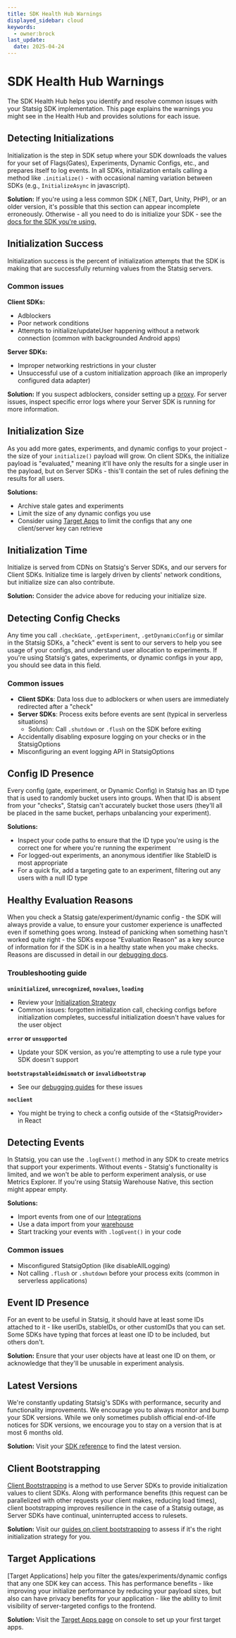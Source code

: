 ```yaml
---
title: SDK Health Hub Warnings
displayed_sidebar: cloud
keywords:
  - owner:brock
last_update:
  date: 2025-04-24
---
```


# SDK Health Hub Warnings

The SDK Health Hub helps you identify and resolve common issues with your Statsig SDK implementation. This page explains the warnings you might see in the Health Hub and provides solutions for each issue.

## Detecting Initializations

Initialization is the step in SDK setup where your SDK downloads the values for your set of Flags(Gates), Experiments, Dynamic Configs, etc., and prepares itself to log events. In all SDKs, initialization entails calling a method like `.initialize()` - with occasional naming variation between SDKs (e.g., `InitializeAsync` in javascript). 

**Solution:** If you're using a less common SDK (.NET, Dart, Unity, PHP), or an older version, it's possible that this section can appear incomplete erroneously. Otherwise - all you need to do is initialize your SDK - see the [docs for the SDK you're using.](/sdks/getting-started)

## Initialization Success

Initialization success is the percent of initialization attempts that the SDK is making that are successfully returning values from the Statsig servers. 

### Common issues

**Client SDKs:**
- Adblockers
- Poor network conditions
- Attempts to initialize/updateUser happening without a network connection (common with backgrounded Android apps)

**Server SDKs:**
- Improper networking restrictions in your cluster
- Unsuccessful use of a custom initialization approach (like an improperly configured data adapter)

**Solution:** If you suspect adblockers, consider setting up a [proxy](/custom_proxy/). For server issues, inspect specific error logs where your Server SDK is running for more information.

## Initialization Size

As you add more gates, experiments, and dynamic configs to your project - the size of your `initialize()` payload will grow. On client SDKs, the initialize payload is "evaluated," meaning it'll have only the results for a single user in the payload, but on Server SDKs - this'll contain the set of rules defining the results for all users.

**Solutions:**
- Archive stale gates and experiments
- Limit the size of any dynamic configs you use
- Consider using [Target Apps](/sdk-keys/target-apps/) to limit the configs that any one client/server key can retrieve

## Initialization Time

Initialize is served from CDNs on Statsig's Server SDKs, and our servers for Client SDKs. Initialize time is largely driven by clients' network conditions, but initialize size can also contribute.

**Solution:** Consider the advice above for reducing your initialize size.

## Detecting Config Checks

Any time you call `.checkGate`, `.getExperiment`, `.getDynamicConfig` or similar in the Statsig SDKs, a "check" event is sent to our servers to help you see usage of your configs, and understand user allocation to experiments. If you're using Statsig's gates, experiments, or dynamic configs in your app, you should see data in this field.

### Common issues

- **Client SDKs**: Data loss due to adblockers or when users are immediately redirected after a "check"
- **Server SDKs**: Process exits before events are sent (typical in serverless situations)
  - Solution: Call `.shutdown` or `.flush` on the SDK before exiting
- Accidentally disabling exposure logging on your checks or in the StatsigOptions
- Misconfiguring an event logging API in StatsigOptions

## Config ID Presence

Every config (gate, experiment, or Dynamic Config) in Statsig has an ID type that is used to randomly bucket users into groups. When that ID is absent from your "checks", Statsig can't accurately bucket those users (they'll all be placed in the same bucket, perhaps unbalancing your experiment).

**Solutions:**
- Inspect your code paths to ensure that the ID type you're using is the correct one for where you're running the experiment
- For logged-out experiments, an anonymous identifier like StableID is most appropriate
- For a quick fix, add a targeting gate to an experiment, filtering out any users with a null ID type

## Healthy Evaluation Reasons

When you check a Statsig gate/experiment/dynamic config - the SDK will always provide a value, to ensure your customer experience is unaffected even if something goes wrong. Instead of panicking when something hasn't worked quite right - the SDKs expose "Evaluation Reason" as a key source of information for if the SDK is in a healthy state when you make checks. Reasons are discussed in detail in our [debugging docs](/sdk/debugging#evaluation-reason).

### Troubleshooting guide

**`uninitialized`, `unrecognized`, `novalues`, `loading`**
- Review your [Initialization Strategy](/client/concepts/initialize)
- Common issues: forgotten initialization call, checking configs before initialization completes, successful initialization doesn't have values for the user object

**`error` or `unsupported`**
- Update your SDK version, as you're attempting to use a rule type your SDK doesn't support

**`bootstrapstableidmismatch` or `invalidbootstrap`**
- See our [debugging guides](/sdk/debugging#faqs) for these issues

**`noclient`**
- You might be trying to check a config outside of the \<StatsigProvider\> in React

## Detecting Events

In Statsig, you can use the `.logEvent()` method in any SDK to create metrics that support your experiments. Without events - Statsig's functionality is limited, and we won't be able to perform experiment analysis, or use Metrics Explorer. If you're using Statsig Warehouse Native, this section might appear empty.

**Solutions:**
- Import events from one of our [Integrations](/integrations/introduction)
- Use a data import from your [warehouse](/data-warehouse-ingestion/introduction)
- Start tracking your events with `.logEvent()` in your code

### Common issues

- Misconfigured StatsigOption (like disableAllLogging)
- Not calling `.flush` or `.shutdown` before your process exits (common in serverless applications)

## Event ID Presence

For an event to be useful in Statsig, it should have at least some IDs attached to it - like userIDs, stableIDs, or other customIDs that you can set. Some SDKs have typing that forces at least one ID to be included, but others don't.

**Solution:** Ensure that your user objects have at least one ID on them, or acknowledge that they'll be unusable in experiment analysis.

## Latest Versions

We're constantly updating Statsig's SDKs with performance, security and functionality improvements. We encourage you to always monitor and bump your SDK versions. While we only sometimes publish official end-of-life notices for SDK versions, we encourage you to stay on a version that is at most 6 months old.

**Solution:** Visit your [SDK reference](/sdks/getting-started) to find the latest version.

## Client Bootstrapping

[Client Bootstrapping](/client/concepts/initialize#2-bootstrap-initialization) is a method to use Server SDKs to provide initialization values to client SDKs. Along with performance benefits (this request can be parallelized with other requests your client makes, reducing load times), client bootstrapping improves resilience in the case of a Statsig outage, as Server SDKs have continual, uninterrupted access to rulesets. 

**Solution:** Visit our [guides on client bootstrapping](/client/concepts/initialize#2-bootstrap-initialization) to assess if it's the right initialization strategy for you.

## Target Applications

[Target Applications] help you filter the gates/experiments/dynamic configs that any one SDK key can access. This has performance benefits - like improving your initialize performance by reducing your payload sizes, but also can have privacy benefits for your application - like the ability to limit visibility of server-targeted configs to the frontend.

**Solution:** Visit the [Target Apps page](https://console.statsig.com/settings/apps) on console to set up your first target apps.    
